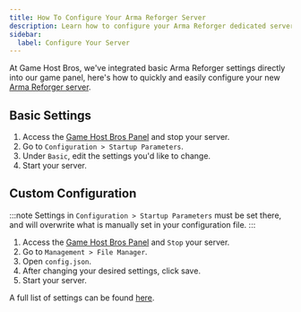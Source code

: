 ```yaml
---
title: How To Configure Your Arma Reforger Server
description: Learn how to configure your Arma Reforger dedicated server
sidebar:
  label: Configure Your Server
---
```


At Game Host Bros, we've integrated basic Arma Reforger settings directly into our game panel, here's how to quickly and easily configure your new [Arma Reforger server](https://www.gamehostbros.com/arma-reforger-server-hosting/).

## Basic Settings

<Steps>

1. Access the [Game Host Bros Panel](https://panel.gamehostbros.com/) and stop your server.
2. Go to `Configuration > Startup Parameters`.
3. Under `Basic`, edit the settings you'd like to change.
4. Start your server.
</Steps>

## Custom Configuration

:::note
Settings in `Configuration > Startup Parameters` must be set there, and will overwrite what is manually set in your configuration file.
:::

<Steps>

1. Access the [Game Host Bros Panel](https://panel.gamehostbros.com/) and `Stop` your server.
2. Go to `Management > File Manager`.
3. Open `config.json`.
4. After changing your desired settings, click save.
5. Start your server.
</Steps>

A full list of settings can be found [here](https://community.bistudio.com/wiki/Arma_Reforger:Server_Config#Summary).
